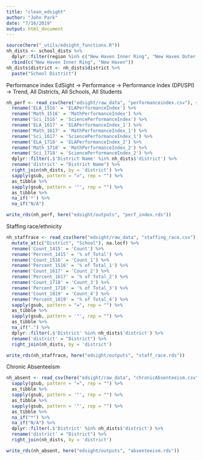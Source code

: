 ```yaml
---
title: "clean_edsight"
author: "John Park"
date: "7/16/2019"
output: html_document
---
```


```r
source(here("_utils/edsight_functions.R"))
nh_dists <- school_dists %>% 
  dplyr::filter(region %in% c("New Haven Inner Ring", "New Haven Outer Ring")) %>% 
  rbind(c("New Haven Inner Ring", "New Haven"))
nh_dists$district <- nh_dists$district %>%
  paste("School District")
```

Performance index
EdSight -> Performance -> Performance Index (DPI/SPI) -> 
Trend, All Districts, All Schools, All Students
```r
nh_perf <- read_csv(here("edsight/raw_data", "performanceindex.csv"), skip = 8) %>% 
  rename('ELA_1516' = 'ELAPerformanceIndex') %>% 
  rename('Math_1516' = 'MathPerformanceIndex') %>% 
  rename('Sci_1516' = 'SciencePerformanceIndex') %>% 
  rename('ELA_1617' = 'ELAPerformanceIndex_1') %>% 
  rename('Math_1617' = 'MathPerformanceIndex_1') %>% 
  rename('Sci_1617' = 'SciencePerformanceIndex_1') %>% 
  rename('ELA_1718' = 'ELAPerformanceIndex_2') %>% 
  rename('Math_1718' = 'MathPerformanceIndex_2') %>% 
  rename('Sci_1718' = 'SciencePerformanceIndex_2') %>% 
  dplyr::filter(.$'District Name' %in% nh_dists$'district') %>% 
  rename('district' = "District Name") %>% 
  right_join(nh_dists, by = 'district') %>% 
  sapply(gsub, pattern = "=", rep = "") %>% 
  as_tibble %>% 
  sapply(gsub, pattern = '"', rep = "") %>% 
  as_tibble %>% 
  na_if('*') %>% 
  na_if("N/A")

write_rds(nh_perf, here("edsight/outputs", "perf_index.rds"))
```

Staffing race/ethnicity
```r
nh_staffrace <- read_csv(here("edsight/raw_data", "staffing_race.csv"), skip = 3) %>% 
  mutate_at(c("District", "School"), na.locf) %>% 
  rename('Count_1415' = 'Count') %>% 
  rename('Percent_1415' = '% of Total') %>% 
  rename('Count_1516' = 'Count_1') %>% 
  rename('Percent_1516' = '% of Total_1') %>% 
  rename('Count_1617' = 'Count_2') %>% 
  rename('Percent_1617' = '% of Total_2') %>% 
  rename('Count_1718' = 'Count_3') %>% 
  rename('Percent_1718' = '% of Total_3') %>% 
  rename('Count_1819' = 'Count_4') %>% 
  rename('Percent_1819' = '% of Total_4') %>% 
  sapply(gsub, pattern = "=", rep = "") %>% 
  as_tibble %>% 
  sapply(gsub, pattern = '"', rep = "") %>% 
  as_tibble %>% 
  na_if(".") %>% 
  dplyr::filter(.$'District' %in% nh_dists$'district') %>% 
  rename('district' = "District") %>% 
  right_join(nh_dists, by = 'district')

write_rds(nh_staffrace, here("edsight/outputs", "staff_race.rds"))
```

Chronic Absenteeism
```r
nh_absent <- read_csv(here("edsight/raw_data", "chronicAbsenteeism.csv"), skip = 4) %>% 
  sapply(gsub, pattern = "=", rep = "") %>% 
  as_tibble %>% 
  sapply(gsub, pattern = '"', rep = "") %>% 
  as_tibble %>% 
  sapply(gsub, pattern = '"', rep = "") %>% 
  as_tibble %>% 
  na_if("*") %>% 
  na_if("N/A") %>% 
  dplyr::filter(.$'District' %in% nh_dists$'district') %>% 
  rename('district' = "District") %>% 
  right_join(nh_dists, by = 'district')

write_rds(nh_absent, here("edsight/outputs", "absenteeism.rds"))
```







































